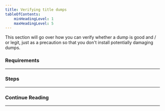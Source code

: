 ```yaml
---
title: Verifying title dumps
tableOfContents:
    minHeadingLevel: 1
    maxHeadingLevel: 5
---
```


This section will go over how you can verify whether a dump is good and / or legit, just as a precaution so that you don't install potentially damaging dumps.

### Requirements

---

### Steps

---

### Continue Reading

---